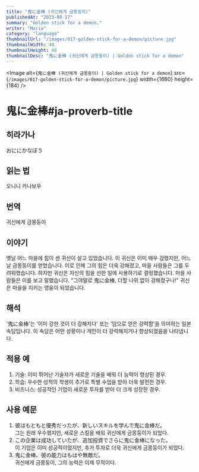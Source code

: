 ```yaml
---
title: "鬼に金棒 (귀신에게 금몽둥이)"
publishedAt: "2023-08-17"
summary: "Golden stick for a demon."
writer: "Maria"
category: "language"
thumbnailUrl: "/images/017-golden-stick-for-a-demon/picture.jpg"
thumbnailWidth: 48
thumbnailHeight: 48
thumbnailDesc: "鬼に金棒 (귀신에게 금몽둥이) | Golden stick for a demon"
---
```


<Image
  alt={`鬼に金棒 (귀신에게 금몽둥이) | Golden stick for a demon`}
  src={`/images/017-golden-stick-for-a-demon/picture.jpg`}
  width={1680}
  height={184}
/>

# 鬼に金棒#ja-proverb-title

## 히라가나

おににかなぼう

## 읽는 법

오니니 카나보우

## 번역

귀신에게 금몽둥이

## 이야기

옛날 어느 마을에 힘이 센 귀신이 살고 있었습니다. 이 귀신은 이미 매우 강했지만, 어느 날 금몽둥이를 얻었습니다. 이로 인해 그의 힘은 더욱 강해졌고, 마을 사람들은 그를 두려워했습니다. 하지만 귀신은 자신의 힘을 선한 일에 사용하기로 결정했습니다. 마을 사람들은 이를 보고 말했습니다. "그야말로 鬼に金棒, 더할 나위 없이 강해졌구나!" 귀신은 마을을 지키는 영웅이 되었습니다.

## 해석

'鬼に金棒'는 '이미 강한 것이 더 강해지다' 또는 '덤으로 얻은 강력함'을 의미하는 일본 속담입니다. 이 속담은 어떤 상황이나 개인이 더 강력해지거나 향상되었음을 나타냅니다.

## 적용 예

1. 기술: 이미 뛰어난 기술자가 새로운 기술을 배워 더 능력이 향상된 경우.
2. 학습: 우수한 성적의 학생이 추가로 특별 수업을 받아 더욱 발전한 경우.
3. 비즈니스: 성공적인 기업이 새로운 투자를 받아 더 크게 성장한 경우.

## 사용 예문

1. 彼はもともと優秀だったが、新しいスキルを学んで鬼に金棒だ。<br /> 그는 원래 우수했지만, 새로운 스킬을 배워 귀신에게 금몽둥이가 되었다.
2. この企業は成功していたが、追加投資でさらに鬼に金棒になった。<br /> 이 기업은 이미 성공적이었지만, 추가 투자로 더욱 귀신에게 금몽둥이가 되었다.
3. 鬼に金棒、彼の能力はもはや無敵だ。<br /> 귀신에게 금몽둥이, 그의 능력은 이제 무적이다.
